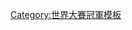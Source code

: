 {{baseball navbox
|bodyclass=hlist

| name  = 2011年世界大賽冠軍聖路易紅雀隊名單
| title = [[聖路易紅雀|<span style="color:white;">聖路易紅雀</span>]] [[2011年世界大賽|<span style="color:white;">2011年世界大賽</span>]]冠軍名單
| titlestyle = background:#c41e3a; color:white;
| list1 = 
*3 [[萊恩·泰里奧]]
* 4 [[雅迪尔·莫里纳]]
* 5 [[亞伯特·普荷斯]]
* 7 [[麥特·哈勒戴]]
* 8 [[尼克·普恩托]]
* 12 [[蘭斯·柏克曼]]
* 13 [[傑納·萊爾德]]
* 15 [[拉斐爾·佛柯]]
* 19 [[喬恩·傑]]
* 21 [[艾倫·克雷格]]
* 22 [[艾德溫·傑克森]]
* 23 [[大衛·佛里斯]]（[[世界大賽最有價值球員獎|世界大賽MVP]]）
* 26 [[凱爾·洛斯]]
* 28 [[奧塔維歐·多特爾]]
* 29 [[克里斯·卡本特]]
* 30 [[傑森·摩特]]
* 33 [[丹尼爾·戴斯卡爾索]]
* 34 [[馬克·澤普辛斯基]]
* 35 [[傑克·韋斯布魯克]]
* 41 [[米歇爾·伯格斯]]
* 53 [[亞瑟·羅茲]]
* 54 [[傑默·賈西亞]]
* 55 [[史基普·舒馬克]]
* 59 [[費南多·薩拉斯]]
* 62 [[蘭斯·林恩]]
| list2 = 
*總教練 [[托尼·拉魯薩]]
}}<noinclude>
[[Category:世界大賽冠軍模板]]
</noinclude>